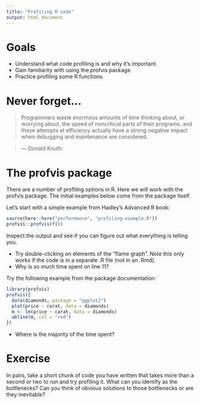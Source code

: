 ```yaml
---
title: "Profiling R code"
output: html_document
---
```


# Goals

- Understand what code profiling is and why it's important.
- Gain familiarity with using the profvis package.
- Practice profiling some R functions.

# Never forget...

> Programmers waste enormous amounts of time thinking about, or worrying about, the speed of noncritical parts of their programs, and these attempts at efficiency actually have a strong negative impact when debugging and maintenance are considered.

> — Donald Knuth.

# The profvis package

There are a number of profiling options in R. Here we will work with the profvis package. The initial examples below come from the package itself.

Let's start with a simple example from Hadley's Advanced R book:

```r
source(here::here("performance", "profiling-example.R"))
profvis::profvis(f())
```

Inspect the output and see if you can figure out what everything is telling you.

- Try double-clicking on elements of the "flame graph". Note this only works if the code is in a separate .R file (not in an .Rmd).
- Why is so much time spent on line 11?

Try the following example from the package documentation:

```r
library(profvis)
profvis({
  data(diamonds, package = "ggplot2")
  plot(price ~ carat, data = diamonds)
  m <- lm(price ~ carat, data = diamonds)
  abline(m, col = "red")
})
```

- Where is the majority of the time spent?

# Exercise

In pairs, take a short chunk of code you have written that takes more than a second or two to run and try profiling it. What can you identify as the bottlenecks? Can you think of obvious solutions to those bottlenecks or are they inevitable?
